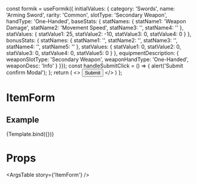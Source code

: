 
  const formik = useFormik({
    initialValues: {
      category: 'Swords',
      name: 'Arming Sword',
      rarity: 'Common',
      slotType: 'Secondary Weapon',
      handType: 'One-Handed',
      baseStats: {
        statNames: {
          statName1: 'Weapon Damage',
          statName2: 'Movement Speed',
          statName3: '',
          statName4: ''
        },
        statValues: {
          statValue1: 25,
          statValue2: -10,
          statValue3: 0,
          statValue4: 0
        }
      },
      bonusStats: {
        statNames: {
          statName1: '',
          statName2: '',
          statName3: '',
          statName4: '',
          statName5: ''
        },
        statValues: {
          statValue1: 0,
          statValue2: 0,
          statValue3: 0,
          statValue4: 0,
          statValue5: 0
        }
      },
    equipmentDescription: {
      weaponSlotType: 'Secondary Weapon',
      weaponHandType: 'One-Handed',
      weaponDesc: 'Info'
    }
  }});
  const handleSubmitClick = () => {
    alert('Submit confirm Modal');
  };
  return (
    <> 
      <Box pb={2}>
        <Button onClick={handleSubmitClick}>
        Submit
        </Button>
      </Box>
      <ItemForm formik={formik}/>
    </>
  )
};

<Meta
  title='Components/ItemForm'
  component={ItemForm}
/>

# ItemForm
<Description of={ItemForm}/>


## Example
<Canvas>
  <Story name='ItemForm'>
    {Template.bind({})}
  </Story>
</Canvas>

# Props
<ArgsTable story={'ItemForm'} />